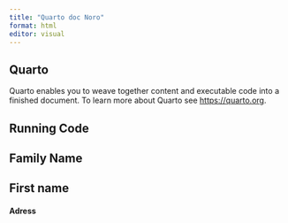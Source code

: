 ```yaml
---
title: "Quarto doc Noro"
format: html
editor: visual
---
```


## Quarto

Quarto enables you to weave together content and executable code into a finished document. To learn more about Quarto see <https://quarto.org>.

## Running Code

## Family Name

## First name

#### Adress

```1
```

